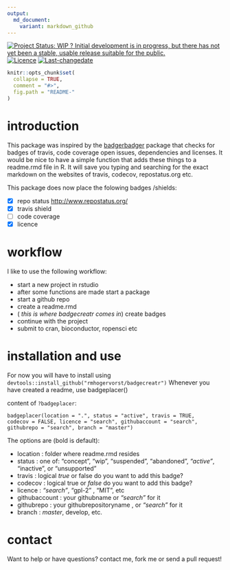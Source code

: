 ```yaml
---
output:
  md_document:
    variant: markdown_github
---
```

[![Project Status: WIP ? Initial development is in progress, but there has not yet been a stable, usable release suitable for the public.](http://www.repostatus.org/badges/latest/wip.svg)](http://www.repostatus.org/#wip)
[![Licence](https://img.shields.io/badge/licence-GPL--3-blue.svg)](https://www.gnu.org/licenses/gpl-3.0.en.html)
[![Last-changedate](https://img.shields.io/badge/last%20change-`r gsub('-', '--', Sys.Date())`-yellowgreen.svg)](/commits/master)





<!-- README.md is generated from README.Rmd. Please edit that file -->

```r
knitr::opts_chunk$set(
  collapse = TRUE,
  comment = "#>",
  fig.path = "README-"
)
```

# introduction
This package was inspired by the [badgerbadger](https://github.com/badges/badgerbadgerbadger) package that checks for badges of travis, code coverage open issues, dependencies and licenses.
It would be nice to have a simple function that adds these things to a readme.rmd file in R.
It will save you typing and searching for the exact markdown on the websites 
of travis, codecov, repostatus.org etc.


This package does now place the folowing badges /shields:

- [x] repo status <http://www.repostatus.org/>
- [x] travis shield
- [ ] code coverage
- [x] licence 

# workflow
I like to use the following workflow:

- start a new project in rstudio
- after some functions are made start a package
- start a github repo
- create a readme.rmd
-   ( *this is where badgecreatr comes in*) create badges
- continue with the project
- submit to cran, bioconductor, ropensci etc

# installation and use
For now you will have to install using `devtools::install_github("rmhogervorst/badgecreatr")`
Whenever you have created a readme, use badgeplacer()

content of `?badgeplacer`:

`badgeplacer(location = ".", status = "active", travis = TRUE,
  codecov = FALSE, licence = "search", githubaccount = "search",
  githubrepo = "search", branch = "master")`

The options are (bold is default):
  
- location	: folder where readme.rmd resides
- status	: one of: "concept", "wip", "suspended", "abandoned", *"active"*, "inactive", or "unsupported"
- travis	: logical *true* or false do you want to add this badge?
- codecov	: logical true or *false* do you want to add this badge?
- licence	: *"search"*, "gpl-2" , "MIT", etc
- githubaccount : your githubname or *"search"* for it 
- githubrepo	: your githubrepositoryname , or *"search"* for it
- branch	: *master*, develop, etc.


# contact
Want to help or have questions?  contact me, fork me or send a pull request!
